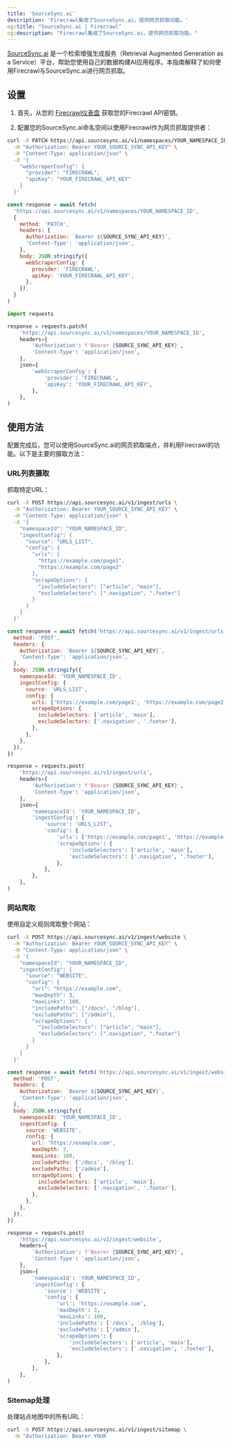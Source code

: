 ```yaml
---
title: 'SourceSync.ai'
description: 'Firecrawl集成了SourceSync.ai，提供网页抓取功能。'
og:title: "SourceSync.ai | Firecrawl"
og:description: "Firecrawl集成了SourceSync.ai，提供网页抓取功能。"
---
```


[SourceSync.ai](https://sourcesync.ai) 是一个检索增强生成服务（Retrieval Augmented Generation as a Service）平台，帮助您使用自己的数据构建AI应用程序。本指南解释了如何使用Firecrawl与SourceSync.ai进行网页抓取。

## 设置

1. 首先，从您的 [Firecrawl仪表盘](https://www.firecrawl.dev/app) 获取您的Firecrawl API密钥。

2. 配置您的SourceSync.ai命名空间以使用Firecrawl作为网页抓取提供者：

<CodeGroup>

```bash cURL
curl -X PATCH https://api.sourcesync.ai/v1/namespaces/YOUR_NAMESPACE_ID \
  -H "Authorization: Bearer YOUR_SOURCE_SYNC_API_KEY" \
  -H "Content-Type: application/json" \
  -d '{
    "webScraperConfig": {
      "provider": "FIRECRAWL",
      "apiKey": "YOUR_FIRECRAWL_API_KEY"
    }
  }'
```

```javascript JavaScript
const response = await fetch(
  'https://api.sourcesync.ai/v1/namespaces/YOUR_NAMESPACE_ID',
  {
    method: 'PATCH',
    headers: {
      Authorization: `Bearer ${SOURCE_SYNC_API_KEY}`,
      'Content-Type': 'application/json',
    },
    body: JSON.stringify({
      webScraperConfig: {
        provider: 'FIRECRAWL',
        apiKey: 'YOUR_FIRECRAWL_API_KEY',
      },
    }),
  }
)
```

```python Python
import requests

response = requests.patch(
    'https://api.sourcesync.ai/v1/namespaces/YOUR_NAMESPACE_ID',
    headers={
        'Authorization': f'Bearer {SOURCE_SYNC_API_KEY}',
        'Content-Type': 'application/json',
    },
    json={
        'webScraperConfig': {
            'provider': 'FIRECRAWL',
            'apiKey': 'YOUR_FIRECRAWL_API_KEY',
        },
    },
)
```

</CodeGroup>

## 使用方法

配置完成后，您可以使用SourceSync.ai的网页抓取端点，并利用Firecrawl的功能。以下是主要的摄取方法：

### URL列表摄取

抓取特定URL：

<CodeGroup>

```bash cURL
curl -X POST https://api.sourcesync.ai/v1/ingest/urls \
  -H "Authorization: Bearer YOUR_SOURCE_SYNC_API_KEY" \
  -H "Content-Type: application/json" \
  -d '{
    "namespaceId": "YOUR_NAMESPACE_ID",
    "ingestConfig": {
      "source": "URLS_LIST",
      "config": {
        "urls": [
          "https://example.com/page1",
          "https://example.com/page2"
        ],
        "scrapeOptions": {
          "includeSelectors": ["article", "main"],
          "excludeSelectors": [".navigation", ".footer"]
        }
      }
    }
  }'
```

```javascript JavaScript
const response = await fetch('https://api.sourcesync.ai/v1/ingest/urls', {
  method: 'POST',
  headers: {
    Authorization: `Bearer ${SOURCE_SYNC_API_KEY}`,
    'Content-Type': 'application/json',
  },
  body: JSON.stringify({
    namespaceId: 'YOUR_NAMESPACE_ID',
    ingestConfig: {
      source: 'URLS_LIST',
      config: {
        urls: ['https://example.com/page1', 'https://example.com/page2'],
        scrapeOptions: {
          includeSelectors: ['article', 'main'],
          excludeSelectors: ['.navigation', '.footer'],
        },
      },
    },
  }),
})
```

```python Python
response = requests.post(
    'https://api.sourcesync.ai/v1/ingest/urls',
    headers={
        'Authorization': f'Bearer {SOURCE_SYNC_API_KEY}',
        'Content-Type': 'application/json',
    },
    json={
        'namespaceId': 'YOUR_NAMESPACE_ID',
        'ingestConfig': {
            'source': 'URLS_LIST',
            'config': {
                'urls': ['https://example.com/page1', 'https://example.com/page2'],
                'scrapeOptions': {
                    'includeSelectors': ['article', 'main'],
                    'excludeSelectors': ['.navigation', '.footer'],
                },
            },
        },
    },
)
```

</CodeGroup>

### 网站爬取

使用自定义规则爬取整个网站：

<CodeGroup>

```bash cURL
curl -X POST https://api.sourcesync.ai/v1/ingest/website \
  -H "Authorization: Bearer YOUR_SOURCE_SYNC_API_KEY" \
  -H "Content-Type: application/json" \
  -d '{
    "namespaceId": "YOUR_NAMESPACE_ID",
    "ingestConfig": {
      "source": "WEBSITE",
      "config": {
        "url": "https://example.com",
        "maxDepth": 3,
        "maxLinks": 100,
        "includePaths": ["/docs", "/blog"],
        "excludePaths": ["/admin"],
        "scrapeOptions": {
          "includeSelectors": ["article", "main"],
          "excludeSelectors": [".navigation", ".footer"]
        }
      }
    }
  }'
```

```javascript JavaScript
const response = await fetch('https://api.sourcesync.ai/v1/ingest/website', {
  method: 'POST',
  headers: {
    Authorization: `Bearer ${SOURCE_SYNC_API_KEY}`,
    'Content-Type': 'application/json',
  },
  body: JSON.stringify({
    namespaceId: 'YOUR_NAMESPACE_ID',
    ingestConfig: {
      source: 'WEBSITE',
      config: {
        url: 'https://example.com',
        maxDepth: 3,
        maxLinks: 100,
        includePaths: ['/docs', '/blog'],
        excludePaths: ['/admin'],
        scrapeOptions: {
          includeSelectors: ['article', 'main'],
          excludeSelectors: ['.navigation', '.footer'],
        },
      },
    },
  }),
})
```

```python Python
response = requests.post(
    'https://api.sourcesync.ai/v1/ingest/website',
    headers={
        'Authorization': f'Bearer {SOURCE_SYNC_API_KEY}',
        'Content-Type': 'application/json',
    },
    json={
        'namespaceId': 'YOUR_NAMESPACE_ID',
        'ingestConfig': {
            'source': 'WEBSITE',
            'config': {
                'url': 'https://example.com',
                'maxDepth': 3,
                'maxLinks': 100,
                'includePaths': ['/docs', '/blog'],
                'excludePaths': ['/admin'],
                'scrapeOptions': {
                    'includeSelectors': ['article', 'main'],
                    'excludeSelectors': ['.navigation', '.footer'],
                },
            },
        },
    },
)
```

</CodeGroup>

### Sitemap处理

处理站点地图中的所有URL：

<CodeGroup>

```bash cURL
curl -X POST https://api.sourcesync.ai/v1/ingest/sitemap \
  -H "Authorization: Bearer YOUR